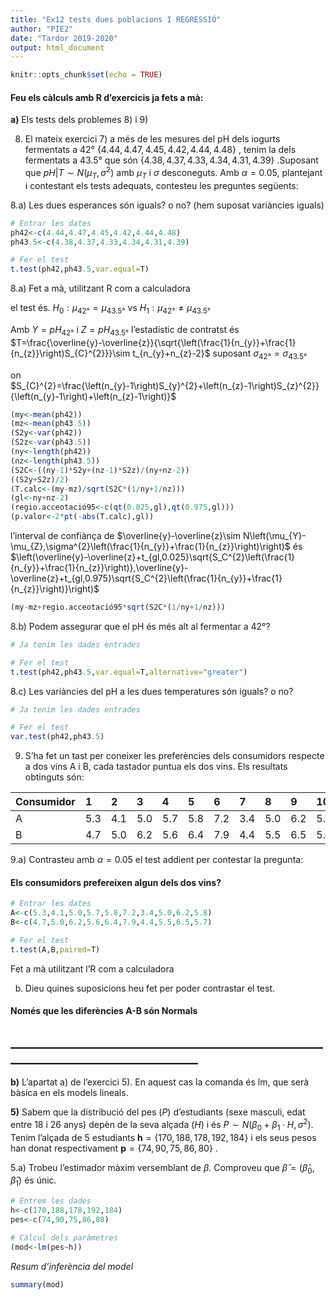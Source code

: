 ```yaml
---
title: "Ex12 tests dues poblacions I REGRESSIÓ"
author: "PIE2"
date: "Tardor 2019-2020"
output: html_document
---
```


```r
knitr::opts_chunk$set(echo = TRUE)
```

#### Feu els càlculs amb R d'exercicis ja fets a mà:

**a)** Els tests dels problemes  8) i 9)

8) El mateix exercici 7) a més de les mesures del pH dels iogurts fermentats a 42° 
$\left\{ 4.44,4.47,4.45,4.42,4.44,4.48\right\}$ , tenim la dels fermentats a 43.5° que són 
$\left\{ 4.38,4.37,4.33,4.34,4.31,4.39\right\}$ .Suposant que $pH|T\sim N\left(\mu_{T},\sigma^{2}\right)$ amb $\mu_{T}$ i $\sigma$ desconeguts. Amb $\alpha=0.05$, plantejant i contestant els tests adequats, contesteu les preguntes següents:

8.a) Les dues esperances són iguals? o no? (hem suposat variàncies iguals)

```r
# Entrar les dates
ph42<-c(4.44,4.47,4.45,4.42,4.44,4.48)
ph43.5<-c(4.38,4.37,4.33,4.34,4.31,4.39)

# Fer el test
t.test(ph42,ph43.5,var.equal=T)
```

8.a) Fet a mà, utilitzant R com a calculadora

el test és. $H_{0}:\mu_{42\text{°}}=\mu_{43.5\text{°}}$ vs $H_{1}:\mu_{42\text{°}}\neq\mu_{43.5\text{°}}$

Amb $Y=pH_{42°}$ i $Z=pH_{43.5°}$ l'estadístic de contratst és $T=\frac{\overline{y}-\overline{z}}{\sqrt{\left(\frac{1}{n_{y}}+\frac{1}{n_{z}}\right)S_{C}^{2}}}\sim t_{n_{y}+n_{z}-2}$ suposant $\sigma_{42\text{°}}=\sigma_{43.5\text{°}}$ 

on $S_{C}^{2}=\frac{\left(n_{y}-1\right)S_{y}^{2}+\left(n_{z}-1\right)S_{z}^{2}}{\left(n_{y}-1\right)+\left(n_{z}-1\right)}$

```r
(my<-mean(ph42))
(mz<-mean(ph43.5))
(S2y<-var(ph42))
(S2z<-var(ph43.5))
(ny<-length(ph42))
(nz<-length(ph43.5))
(S2C<-((ny-1)*S2y+(nz-1)*S2z)/(ny+nz-2))
((S2y+S2z)/2)
(T.calc<-(my-mz)/sqrt(S2C*(1/ny+1/nz)))
(gl<-ny+nz-2)
(regio.acceotació95<-c(qt(0.025,gl),qt(0.975,gl)))
(p.valor<-2*pt(-abs(T.calc),gl))
```

l'interval de confiànça de $\overline{y}-\overline{z}\sim N\left(\mu_{Y}-\mu_{Z},\sigma^{2}\left(\frac{1}{n_{y}}+\frac{1}{n_{z}}\right)\right)$ és $\left(\overline{y}-\overline{z}+t_{gl,0.025}\sqrt{S_C^{2}\left(\frac{1}{n_{y}}+\frac{1}{n_{z}}\right)},\overline{y}-\overline{z}+t_{gl,0.975}\sqrt{S_C^{2}\left(\frac{1}{n_{y}}+\frac{1}{n_{z}}\right)}\right)$

```r
(my-mz+regio.acceotació95*sqrt(S2C*(1/ny+1/nz)))
```


8.b) Podem assegurar que el pH és més alt al fermentar a 42°?

```r
# Ja tenim les dades entrades

# Fer el test
t.test(ph42,ph43.5,var.equal=T,alternative="greater")
```

8.c) Les variàncies del pH a les dues temperatures són iguals? o no?

```r
# Ja tenim les dades entrades

# Fer el test
var.test(ph42,ph43.5)
```

9) S'ha fet un tast per coneixer les preferències dels consumidors respecte a dos vins A i B, cada tastador puntua els dos vins. Els resultats obtinguts són:

|Consumidor|	1|	2|	3|	4|	5|	6|	7|	8|	9| 10|
|:---------|:--|:--|:--|:--|:--|:--|:--|:--|:--|:--|
|A	       |5.3|4.1|5.0|5.7|5.8|7.2|3.4|5.0|6.2|5.8|
|B	       |4.7|5.0|6.2|5.6|6.4|7.9|4.4|5.5|6.5|5.7|

9.a) Contrasteu amb $\alpha=0.05$ el test addient per contestar la pregunta:

#### **Els consumidors prefereixen algun dels dos vins?**

```r
# Entrar les dates
A<-c(5.3,4.1,5.0,5.7,5.8,7.2,3.4,5.0,6.2,5.8)
B<-c(4.7,5.0,6.2,5.6,6.4,7.9,4.4,5.5,6.5,5.7)

# Fer el test
t.test(A,B,paired=T)
```

Fet a mà utilitzant l'R com a calculadora



b) Dieu quines suposicions heu fet per poder contrastar el test.

#### **Només que les diferències A-B són Normals**
## ________________________________________________________________________________

**b)** L'apartat a) de l'exercici 5). 
En aquest cas la comanda és lm, que serà bàsica en els models lineals.

**5)** Sabem que la distribució del pes $\left(P\right)$ d'estudiants (sexe masculi, edat entre 18 i 26 anys) depèn de la seva alçada $\left(H\right)$ i és $P\sim N\left(\beta_{0}+\beta_{1}\cdot H,\sigma^{2}\right)$. Tenim l'alçada de 5 estudiants $\boldsymbol{h}=\left\{ 170,188,178,192,184\right\}$  i els seus pesos han donat respectivament $\boldsymbol{p}=\left\{ 74,90,75,86,80\right\}$ . 

5.a) Trobeu l'estimador màxim versemblant de $\beta$. Comproveu que $\hat{\beta}=\left(\hat{\beta}_{0},\hat{\beta}_{1}\right)$ és únic.
```r
# Entrem les dades
h<-c(170,188,178,192,184)
pes<-c(74,90,75,86,80)

# Càlcul dels paràmetres
(mod<-lm(pes~h))
```

*Resum d'inferència del model*

```r
summary(mod)
```

